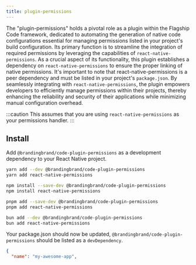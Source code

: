 ```yaml
---
title: plugin-permissions
---
```


The "plugin-permissions" holds a pivotal role as a plugin within the Flagship Code framework, dedicated to automating the generation of native code configurations essential for managing permissions listed in your project's build configuration. Its primary function is to streamline the integration of required permissions by leveraging the capabilities of `react-native-permissions`. As a crucial aspect of its functionality, this plugin establishes a dependency on `react-native-permissions` to ensure the proper linking of native permissions. It's important to note that react-native-permissions is a peer dependency and must be listed in your project's `package.json`. By seamlessly integrating with `react-native-permissions`, the plugin empowers developers to efficiently manage permissions within their projects, thereby enhancing the reliability and security of their applications while minimizing manual configuration overhead.

:::caution
This assumes that you are using `react-native-permissions` as your permissions handler.
:::

## Install

Add `@brandingbrand/code-plugin-permissions` as a development dependency to your React Native project.


<Tabs>
<TabItem label="yarn">

```sh
yarn add --dev @brandingbrand/code-plugin-permissions
yarn add react-native-permissions
```

</TabItem>
<TabItem label="npm">

```sh
npm install --save-dev @brandingbrand/code-plugin-permissions
npm install react-native-permissions
```

</TabItem>
<TabItem label="pnpm">

```sh
pnpm add --save-dev @brandingbrand/code-plugin-permissions
pnpm add react-native-permissions
```

</TabItem>
<TabItem label="bun">

```sh
bun add --dev @brandingbrand/code-plugin-permissions
bun add react-native-permissions
```

</TabItem>
</Tabs>

Your package.json should now be updated, `@brandingbrand/code-plugin-permissions` should be listed as a `devDependency`.

```json title="package.json" ins={10, 13}
{
  "name": "my-awesome-app",
  "version": "1.0.0",
  "author": "Your Name <email@example.com>",
  "dependencies": {
    "react": "^18.2.0",
    "react-native": "~0.72.0"
  },
  "dependencies": {
    "react-native-permissions": "4.1.4"
  },
  "devDependencies": {
    "@brandingbrand/code-plugin-permissions": "2.0.0"
  }
}
```
